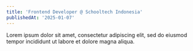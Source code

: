 ```yaml
---
title: 'Frontend Developer @ Schooltech Indonesia'
publishedAt: '2025-01-07'
---
```


Lorem ipsum dolor sit amet, consectetur adipiscing elit, sed do eiusmod tempor incididunt ut labore et dolore magna aliqua.
